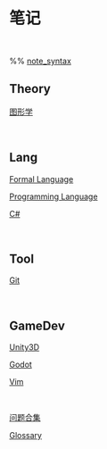 = 笔记 =

</br>

%% [[note_syntax]]


== Theory ==

[[graphics/index|图形学]]

</br>

== Lang ==

[[formal_language|Formal Language]]

[[programming_language|Programming Language]]

[[c_sharp|C#]]

</br>

== Tool ==

[[git|Git]]

</br>

== GameDev ==

[[unity|Unity3D]]

[[godot|Godot]]

[[vim|Vim]]

</br>



[[QA|问题合集]]

[[Glossary]]


